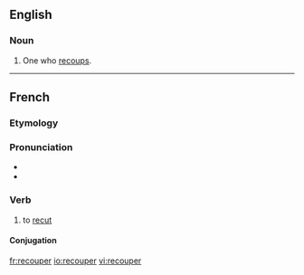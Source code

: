 ==English==

===Noun===
{{en-noun}}

# One who [[recoup]]s.

----

==French==

===Etymology===
{{prefix|re|couper|lang=fr}}

===Pronunciation===
* {{IPA|/ʁə.ku.pe/|lang=fr}}
* {{homophones|recoupai|recoupez|recoupé|recoupée|recoupées|recoupés}}

===Verb===
{{fr-verb}}

# {{transitive}} to [[recut]]

====Conjugation====
{{fr-conj-er|recoup|avoir}}

[[fr:recouper]]
[[io:recouper]]
[[vi:recouper]]